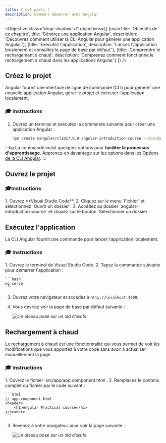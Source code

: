 ```yaml
---
title: C'est parti !
description: Comment démarrer avec Angular
---
```



<Objective class="drop-shadow-xl" objectives={[
    {mainTitle: 'Objectifs de ce chapitre', title: 'Générez une application Angular', description: 'Découvrez comment utiliser la CLI Angular pour générer une application Angular.'},
    {title: 'Exécutez l\'application', description: 'Lancez l\’application localement et consultez la page de base par défaut.'},
    {title: 'Comprendre le rechargement à chaud', description: 'Comprenez comment fonctionne le rechargement à chaud dans les applications Angular.'}
]} />

## Créez le projet

Angular fournit une interface de ligne de commande (CLI) pour générer une nouvelle application Angular, gérer le projet et exécuter l'application localement.

### 🎓 Instructions

<Steps>

1. Ouvrez un terminal et exécutez la commande suivante pour créer une application Angular :

    ```bash
    npm create @angular/cli@17.0.0 angular-introduction-course --standalone=false --style=css --ssr=false --skip-tests=true
    ```
</Steps>

:::tip
La commande inclut quelques options pour **faciliter le processus d'apprentissage**.
Apprenez-en davantage sur les options dans les <a href="/practical-course/going-further#angular-cli-options" target="_blank">Options de la CLI Angular</a>.
:::

## Ouvrez le projet

### 🎓Instructions

<Steps>
1. Ouvrez **Visual Studio Code**.
2. Cliquez sur le menu `Fichier` et sélectionnez `Ouvrir un dossier`.
3. Accédez au dossier `angular-introduction-course` et cliquez sur le bouton `Sélectionner un dossier`.
</Steps>

## Exécutez l'application

La CLI Angular fournit une commande pour lancer l'application localement.

### 🎓 Instructions

<Steps>
1. Ouvrez le terminal de Visual Studio Code.
2. Tapez la commande suivante pour démarrer l'application :

    ```bash
    ng serve
    ```

3. Ouvrez votre navigateur et accédez à `http://localhost:4200`.
4. Vous devriez voir la page de base par défaut suivante :

    <Image class="shadow-xl rounded-xl" src={boilerplateImg} alt="Un oiseau posé sur un nid d’œufs."/>
</Steps>

## Rechargement à chaud

Le rechargement à chaud est une fonctionnalité qui vous permet de voir les modifications que vous apportez à votre code sans avoir à actualiser manuellement la page.

### 🎓 Instructions

<Steps>
1. Ouvrez le fichier `src/app/app.component.html`.
2. Remplacez le contenu complet du fichier par le code suivant :

    ```html
    // app.component.html
    <header>
        <h1>Angular Practical course</h1>
    </header>
    ```

3. Revenez à votre navigateur pour voir la page suivante :

    <Image class="shadow-xl rounded-xl" src={headerImg} alt="Un oiseau posé sur un nid d’œufs."/>
</Steps>
